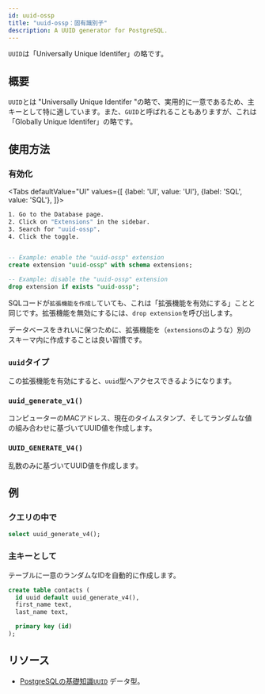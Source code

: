 ```yaml
---
id: uuid-ossp
title: "uuid-ossp：固有識別子"
description: A UUID generator for PostgreSQL.
---
```



`UUID`は「Universally Unique Identifer」の略です。


## 概要

`UUID`とは "Universally Unique Identifer "の略で、実用的に一意であるため、主キーとして特に適しています。また、`GUID`と呼ばれることもありますが、これは「Globally Unique Identifer」の略です。

## 使用方法

### 有効化

<!-- textlint-disable -->

<Tabs
defaultValue="UI"
values={[
  {label: 'UI', value: 'UI'},
  {label: 'SQL', value: 'SQL'},
]}>
<TabItem value="UI">

<!-- textlint-enable -->

```sh
1. Go to the Database page.
2. Click on "Extensions" in the sidebar.
3. Search for "uuid-ossp".
4. Click the toggle.
```

</TabItem>
<TabItem value="SQL">

```sql

-- Example: enable the "uuid-ossp" extension 
create extension "uuid-ossp" with schema extensions;

-- Example: disable the "uuid-ossp" extension 
drop extension if exists "uuid-ossp";

```

SQLコードが`拡張機能を作成し`ていても、これは「拡張機能を有効にする」ことと同じです。拡張機能を無効にするには、`drop extension`を呼び出します。

データベースをきれいに保つために、拡張機能を（`extensions`のような）別のスキーマ内に作成することは良い習慣です。

</TabItem>

</Tabs>

### `uuid`タイプ

この拡張機能を有効にすると、`uuid`型へアクセスできるようになります。

### `uuid_generate_v1()`

コンピューターのMACアドレス、現在のタイムスタンプ、そしてランダムな値の組み合わせに基づいてUUID値を作成します。

### `UUID_GENERATE_V4()`

乱数のみに基づいてUUID値を作成します。

## 例

### クエリの中で

```sql
select uuid_generate_v4();
```

### 主キーとして

テーブルに一意のランダムなIDを自動的に作成します。

```sql
create table contacts (
  id uuid default uuid_generate_v4(),
  first_name text,
  last_name text,

  primary key (id)
);
```


## リソース

- [PostgreSQLの基礎知識`UUID`](https://www.postgresqltutorial.com/postgresql-uuid/) データ型。
